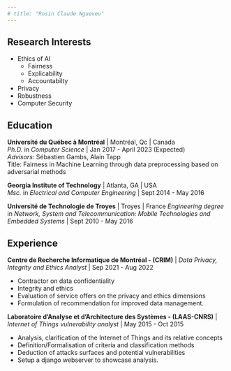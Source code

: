 ```yaml
---
# title: "Rosin Claude Ngueveu"
---
```


## Research Interests
- Ethics of AI 
	- Fairness
	- Explicability
	- Accountabilty
- Privacy
- Robustness 
- Computer Security 

## Education
**Université du Québec à Montréal** | Montréal, Qc | Canada  
*Ph.D.* in *Computer Science* | Jan 2017 - April 2023 (Expected)  
*Advisors*: Sébastien Gambs, Alain Tapp  
Title: Fairness in Machine Learning through data preprocessing based on adversarial methods

**Georgia Institute of Technology** | Atlanta, GA | USA  
*Msc.* in *Electrical and Computer Engineering* | Sept 2014 - May 2016

**Université de Technologie de Troyes** | Troyes | France
*Engineering degree* in *Network, System and Telecommunication: Mobile Technologies and Embedded Systems* | Sept 2010 - May 2016

## Experience
**Centre de Recherche Informatique de Montréal - (CRIM)** | *Data Privacy, Integrity and Ethics Analyst* | Sep 2021 - Aug 2022  

- Contractor on data confidentiality 
- Integrity and ethics
- Evaluation of service offers on the privacy and ethics dimensions
- Formulation of recommendation for improved data management.

**Laboratoire d'Analyse et d'Architecture des Systèmes - (LAAS-CNRS)** | *Internet of Things vulnerability analyst* | May 2015 - Oct 2015  

- Analysis, clarification of the Internet of Things and its relative concepts
- Definition/Formalisation of criteria and classification methods
- Deduction of attacks surfaces and potential vulnerabilities
- Setup a django webserver to showcase analysis.